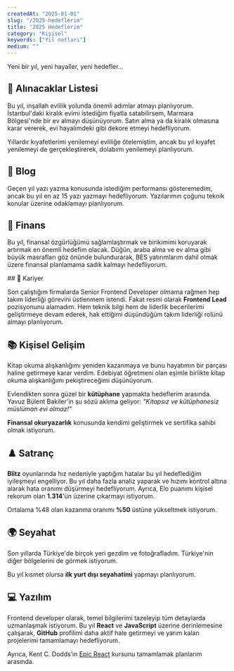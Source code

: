 ```yaml
---
createdAt: "2025-01-01"
slug: "/2025-hedeflerim"
title: "2025 Hedeflerim"
category: "Kişisel"
keywords: ["Yıl notları"]
medium: ""
---
```


Yeni bir yıl, yeni hayaller, yeni hedefler...

## 🧺 Alınacaklar Listesi

Bu yıl, inşallah evlilik yolunda önemli adımlar atmayı planlıyorum. İstanbul'daki kiralık evimi istediğim fiyatla satabilirsem, Marmara Bölgesi'nde bir ev almayı düşünüyorum. Satın alma ya da kiralık olmasına karar vererek, evi hayalimdeki gibi dekore etmeyi hedefliyorum.

Yıllardır kıyafetlerimi yenilemeyi evliliğe ötelemiştim, ancak bu yıl kıyafet yenilemeyi de gerçekleştirerek, dolabımı yenilemeyi planlıyorum.

## 📝 Blog

Geçen yıl yazı yazma konusunda istediğim performansı gösteremedim, ancak bu yıl en az 15 yazı yazmayı hedefliyorum. Yazılarımın çoğunu teknik konular üzerine odaklamayı planlıyorum.

## 🏦 Finans

Bu yıl, finansal özgürlüğümü sağlamlaştırmak ve birikimimi koruyarak artırmak en önemli hedefim olacak. Düğün, araba alma ve ev alma gibi büyük masrafları göz önünde bulundurarak, BES yatırımlarım dahil olmak üzere finansal planlamama sadık kalmayı hedefliyorum.

## 🎯 Kariyer

Son çalıştığım firmalarda Senior Frontend Developer olmama rağmen hep takım liderliği görevini üstlenmem istendi. Fakat resmi olarak **Frontend Lead** pozisyonunu alamadım. Hem teknik bilgi hem de liderlik becerilerimi geliştirmeye devam ederek, hak ettiğimi düşündüğüm takım liderliği rolünü almayı planlıyorum.

## 📚 Kişisel Gelişim

Kitap okuma alışkanlığımı yeniden kazanmaya ve bunu hayatımın bir parçası haline getirmeye karar verdim. Edebiyat öğretmeni olan eşimle birlikte kitap okuma alışkanlığımı pekiştireceğimi düşünüyorum.

Evlendikten sonra güzel bir **kütüphane** yapmakta hedeflerim arasında. Yavuz Bülent Bakiler'in şu sözü aklıma geliyor: *"Kitapsız ve kütüphanesiz müslüman evi olmaz!"*

**Finansal okuryazarlık** konusunda kendimi geliştirmek ve sertifika sahibi olmak istiyorum.

## ♟️ Satranç

**Blitz** oyunlarında hız nedeniyle yaptığım hatalar bu yıl hedeflediğim iyileşmeyi engelliyor. Bu yıl daha fazla analiz yaparak ve hızımı kontrol altına alarak hata oranımı düşürmeyi hedefliyorum. Ayrıca, Elo puanımı kişisel rekorum olan **1.314**'ün üzerine çıkarmayı istiyorum.

Ortalama %48 olan kazanma oranımı **%50** üstüne yükseltmek istiyorum.

## 🌍 Seyahat

Son yıllarda Türkiye'de birçok yeri gezdim ve fotoğrafladım. Türkiye'nin diğer bölgelerini de görmek istiyorum.

Bu yıl kısmet olursa **ilk yurt dışı seyahatimi** yapmayı planlıyorum.

## 💻 Yazılım

Frontend developer olarak, temel bilgilerimi tazeleyip tüm detaylarda uzmanlaşmak istiyorum. Bu yıl **React** ve **JavaScript** üzerine derinlemesine çalışarak, **GitHub** profilimi daha aktif hale getirmeyi ve yarım kalan projelerimi tamamlamayı hedefliyorum.

Ayrıca, Kent C. Dodds’ın <a href="https://www.epicreact.dev/" target="_blank" rel="noopener noreferrer">Epic React</a> kursunu tamamlamak planlarım arasında.